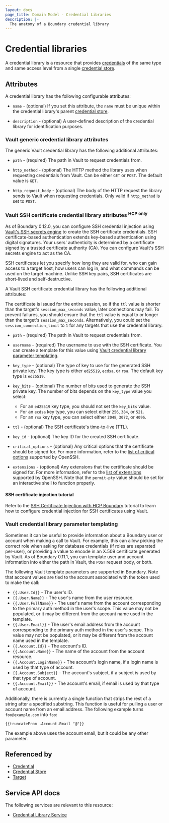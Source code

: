 ```yaml
---
layout: docs
page_title: Domain Model - Credential Libraries
description: |-
  The anatomy of a Boundary credential library
---
```


# Credential libraries

A credential library is a resource that provides [credentials][] of the same type and same access level from a single [credential store][].

## Attributes

A credential library has the following configurable attributes:

- `name` - (optional) If you set this attribute, the `name` must be unique within the credential library's parent [credential store][].

- `description` - (optional) A user-defined description of the credential library for identification purposes.

### Vault generic credential library attributes

The generic Vault credential library has the following additional attributes:

- `path` - (required) The path in Vault to request credentials from.

- `http_method` - (optional) The HTTP method the library uses when requesting credentials from Vault.
Can be either `GET` or `POST`.
The default value is `GET`.

- `http_request_body` - (optional) The body of the HTTP request the library sends to Vault when requesting credentials.
Only valid if `http_method` is set to `POST`.

### Vault SSH certificate credential library attributes <sup>HCP only</sup>

As of Boundary 0.12.0, you can configure SSH credential injection using [Vault's SSH secrets engine](/vault/docs/secrets/ssh) to create the SSH certificate credentials.
SSH certificate-based authentication extends key-based authentication using digital signatures.
Your users' authenticity is determined by a certificate signed by a trusted certificate authority (CA).
You can configure Vault's SSH secrets engine to act as the CA.

SSH certificates let you specify how long they are valid for, who can gain access to a target host, how users can log in, and what commands can be used on the target machine.
Unlike SSH key pairs, SSH certificates are short-lived and self-destructive.

A Vault SSH certificate credential library has the following additional attributes:

<Note>

The certificate is issued for the entire session, so if the `ttl` value is shorter than the target's `session_max_seconds` value, later connections may fail.
To prevent failures, you should ensure that the `ttl` value is equal to or longer than the target's `session_max_seconds`.
Alternatively, you could set the `session_connection_limit` to `1` for any targets that use the credential library.

</Note>

- `path` - (required) The path in Vault to request credentials from.

- `username` - (required) The username to use with the SSH certificate.
You can create a template for this value using [Vault credential library parameter templating](#vault-credential-library-parameter-templating).

- `key_type` - (optional) The type of key to use for the generated SSH private key.
The key type is either `ed25519`, `ecdsa`, or `rsa`.
The default key type is `ed25519`.

- `key_bits` - (optional) The number of bits used to generate the SSH private key.
The number of bits depends on the `key_type` value you select:
  - For an `ed25519` key type, you should not set the `key_bits` value.
  - For an `ecdsa` key type, you can select either `256`, `384`, or `521`.
  - For an `rsa` key type, you can select either `2048`, `3072`, or `4096`.

- `ttl` - (optional) The SSH certificate's time-to-live (TTL).

- `key_id` - (optional) The key ID for the created SSH certificate.

- `critical_options` - (optional) Any critical options that the certificate should be signed for.
For more information, refer to the [list of critical options](https://github.com/openssh/openssh-portable/blob/5f93c4836527d9fda05de8944a1c7b4a205080c7/PROTOCOL.certkeys#L221-L269) supported by OpenSSH.

- `extensions` - (optional) Any extensions that the certificate should be signed for.
For more information, refer to the [list of extensions](https://github.com/openssh/openssh-portable/blob/5f93c4836527d9fda05de8944a1c7b4a205080c7/PROTOCOL.certkeys#L270-L319) supported by OpenSSH.
Note that the `permit-pty` value should be set for an interactive shell to function properly.

#### SSH certificate injection tutorial

Refer to the [SSH Certificate Injection with HCP Boundary](/boundary/tutorials/access-management/hcp-certificate-injection) tutorial to learn how to configure credential injection for SSH certificates using Vault.

### Vault credential library parameter templating

Sometimes it can be useful to provide information about a Boundary user or account when making a call to Vault. For example, this can allow picking the correct role when asking for database credentials (if roles are separated per-user), or providing a value to encode in an X.509 certificate generated by Vault. As of Boundary 0.11.1, you can template user and account information into either the path in Vault, the `POST` request body, or both.

The following Vault template parameters are supported in Boundary.
Note that account values are tied to the account associated with the token used to make the call:

- `{{.User.Id}}` - The user's ID.
- `{{.User.Name}}` - The user's name from the user resource.
- `{{.User.FullName}}` - The user's name from the account corresponding to the primary auth method in the user's scope.
This value may not be populated, or it may be different from the account name used in the template.
- `{{.User.Email}}` - The user's email address from the account corresponding to the primary auth method in the user's scope.
This value may not be populated, or it may be different from the account name used in the template.
- `{{.Account.Id}}` - The account's ID.
- `{{.Account.Name}}` - The name of the account from the account resource.
- `{{.Account.LoginName}}` - The account's login name, if a login name is used by that type of account.
- `{{.Account.Subject}}` - The account's subject, if a subject is used by that type of account.
- `{{.Account.Email}}` - The account's email, if email is used by that type of account.

Additionally, there is currently a single function that strips the rest of a string after a specified substring.
This function is useful for pulling a user or account name from an email address.
The following example turns `foo@example.com` into `foo`:

`{{truncateFrom .Account.Email "@"}}`

The example above uses the account email, but it could be any other parameter.

## Referenced by

- [Credential][]
- [Credential Store][]
- [Target][]

[credential store]: /boundary/docs/concepts/domain-model/credential-stores
[credential stores]: /boundary/docs/concepts/domain-model/credential-stores
[credential]: /boundary/docs/concepts/domain-model/credentials
[credentials]: /boundary/docs/concepts/domain-model/credentials
[project]: /boundary/docs/concepts/domain-model/scopes#projects
[projects]: /boundary/docs/concepts/domain-model/scopes#projects
[target]: /boundary/docs/concepts/domain-model/targets
[targets]: /boundary/docs/concepts/domain-model/targets

## Service API docs

The following services are relevant to this resource:

- [Credential Library Service](/boundary/api-docs/credential-library-service)
